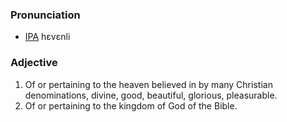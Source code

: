 ===Pronunciation===
*[[IPA]] hεvεnli

===Adjective===
# Of or pertaining to the heaven believed in by many Christian denominations, divine, good, beautiful, glorious, pleasurable.
# Of or pertaining to the kingdom of God of the Bible.